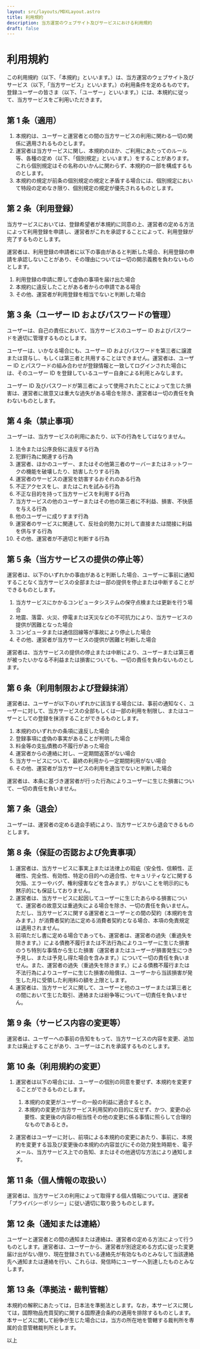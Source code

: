 ```yaml
---
layout: src/layouts/MDXLayout.astro
title: 利用規約
description: 当方運営のウェブサイト及びサービスにおける利用規約
draft: false
---
```


# 利用規約

この利用規約（以下、「本規約」といいます。）は、当方運営のウェブサイト及びサービス（以下,「当方サービス」といいます。）の利用条件を定めるものです。登録ユーザーの皆さま（以下、「ユーザー」といいます。）には、本規約に従って、当方サービスをご利用いただきます。

## 第 1 条（適用）

1. 本規約は、ユーザーと運営者との間の当方サービスの利用に関わる一切の関係に適用されるものとします。
2. 運営者は当方サービスに関し、本規約のほか、ご利用にあたってのルール等、各種の定め（以下、「個別規定」といいます。）をすることがあります。これら個別規定はその名称のいかんに関わらず、本規約の一部を構成するものとします。
3. 本規約の規定が前条の個別規定の規定と矛盾する場合には、個別規定において特段の定めなき限り、個別規定の規定が優先されるものとします。

## 第 2 条（利用登録）

当方サービスにおいては、登録希望者が本規約に同意の上、運営者の定める方法によって利用登録を申請し、運営者がこれを承認することによって、利用登録が完了するものとします。

運営者は、利用登録の申請者に以下の事由があると判断した場合、利用登録の申請を承認しないことがあり、その理由については一切の開示義務を負わないものとします。

1. 利用登録の申請に際して虚偽の事項を届け出た場合
2. 本規約に違反したことがある者からの申請である場合
3. その他、運営者が利用登録を相当でないと判断した場合

## 第 3 条（ユーザー ID およびパスワードの管理）

ユーザーは、自己の責任において、当方サービスのユーザー ID およびパスワードを適切に管理するものとします。

ユーザーは、いかなる場合にも、ユーザー ID およびパスワードを第三者に譲渡または貸与し、もしくは第三者と共用することはできません。運営者は、ユーザー ID とパスワードの組み合わせが登録情報と一致してログインされた場合には、そのユーザー ID を登録しているユーザー自身による利用とみなします。

ユーザー ID 及びパスワードが第三者によって使用されたことによって生じた損害は、運営者に故意又は重大な過失がある場合を除き、運営者は一切の責任を負わないものとします。

## 第 4 条（禁止事項）

ユーザーは、当方サービスの利用にあたり、以下の行為をしてはなりません。

1. 法令または公序良俗に違反する行為
2. 犯罪行為に関連する行為
3. 運営者、ほかのユーザー、またはその他第三者のサーバーまたはネットワークの機能を破壊したり、妨害したりする行為
4. 運営者のサービスの運営を妨害するおそれのある行為
5. 不正アクセスをし、またはこれを試みる行為
6. 不正な目的を持って当方サービスを利用する行為
7. 当方サービスの他のユーザーまたはその他の第三者に不利益、損害、不快感を与える行為
8. 他のユーザーに成りすます行為
9. 運営者のサービスに関連して、反社会的勢力に対して直接または間接に利益を供与する行為
10. その他、運営者が不適切と判断する行為

## 第 5 条（当方サービスの提供の停止等）

運営者は、以下のいずれかの事由があると判断した場合、ユーザーに事前に通知することなく当方サービスの全部または一部の提供を停止または中断することができるものとします。

1. 当方サービスにかかるコンピュータシステムの保守点検または更新を行う場合
2. 地震、落雷、火災、停電または天災などの不可抗力により、当方サービスの提供が困難となった場合
3. コンピュータまたは通信回線等が事故により停止した場合
4. その他、運営者が当方サービスの提供が困難と判断した場合

運営者は、当方サービスの提供の停止または中断により、ユーザーまたは第三者が被ったいかなる不利益または損害についても、一切の責任を負わないものとします。

## 第 6 条（利用制限および登録抹消）

運営者は、ユーザーが以下のいずれかに該当する場合には、事前の通知なく、ユーザーに対して、当方サービスの全部もしくは一部の利用を制限し、またはユーザーとしての登録を抹消することができるものとします。

1. 本規約のいずれかの条項に違反した場合
2. 登録事項に虚偽の事実があることが判明した場合
3. 料金等の支払債務の不履行があった場合
4. 運営者からの連絡に対し、一定期間返答がない場合
5. 当方サービスについて、最終の利用から一定期間利用がない場合
6. その他、運営者が当方サービスの利用を適当でないと判断した場合

運営者は、本条に基づき運営者が行った行為によりユーザーに生じた損害について、一切の責任を負いません。

## 第 7 条（退会）

ユーザーは、運営者の定める退会手続により、当方サービスから退会できるものとします。

## 第 8 条（保証の否認および免責事項）

1. 運営者は、当方サービスに事実上または法律上の瑕疵（安全性、信頼性、正確性、完全性、有効性、特定の目的への適合性、セキュリティなどに関する欠陥、エラーやバグ、権利侵害などを含みます。）がないことを明示的にも黙示的にも保証しておりません。
2. 運営者は、当方サービスに起因してユーザーに生じたあらゆる損害について、運営者の故意又は重過失による場合を除き、一切の責任を負いません。ただし、当方サービスに関する運営者とユーザーとの間の契約（本規約を含みます。）が消費者契約法に定める消費者契約となる場合、本項の免責規定は適用されません。
3. 前項ただし書に定める場合であっても、運営者は、運営者の過失（重過失を除きます。）による債務不履行または不法行為によりユーザーに生じた損害のうち特別な事情から生じた損害（運営者またはユーザーが損害発生につき予見し、または予見し得た場合を含みます。）について一切の責任を負いません。また、運営者の過失（重過失を除きます。）による債務不履行または不法行為によりユーザーに生じた損害の賠償は、ユーザーから当該損害が発生した月に受領した利用料の額を上限とします。
4. 運営者は、当方サービスに関して、ユーザーと他のユーザーまたは第三者との間において生じた取引、連絡または紛争等について一切責任を負いません。

## 第 9 条（サービス内容の変更等）

運営者は、ユーザーへの事前の告知をもって、当方サービスの内容を変更、追加または廃止することがあり、ユーザーはこれを承諾するものとします。

## 第 10 条（利用規約の変更）

1. 運営者は以下の場合には、ユーザーの個別の同意を要せず、本規約を変更することができるものとします。

   1. 本規約の変更がユーザーの一般の利益に適合するとき。
   2. 本規約の変更が当方サービス利用契約の目的に反せず、かつ、変更の必要性、変更後の内容の相当性その他の変更に係る事情に照らして合理的なものであるとき。

2. 運営者はユーザーに対し、前項による本規約の変更にあたり、事前に、本規約を変更する旨及び変更後の本規約の内容並びにその効力発生時期を、電子メール、当方サービス上での告知、またはその他適切な方法により通知します。

## 第 11 条（個人情報の取扱い）

運営者は、当方サービスの利用によって取得する個人情報については、運営者「プライバシーポリシー」に従い適切に取り扱うものとします。

## 第 12 条（通知または連絡）

ユーザーと運営者との間の通知または連絡は、運営者の定める方法によって行うものとします。運営者は、ユーザーから、運営者が別途定める方式に従った変更届け出がない限り、現在登録されている連絡先が有効なものとみなして当該連絡先へ通知または連絡を行い、これらは、発信時にユーザーへ到達したものとみなします。

## 第 13 条（準拠法・裁判管轄）

本規約の解釈にあたっては，日本法を準拠法とします。なお，本サービスに関しては，国際物品売買契約に関する国際連合条約の適用を排除するものとします。
本サービスに関して紛争が生じた場合には，当方の所在地を管轄する裁判所を専属的合意管轄裁判所とします。

以上
